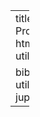 ---
title: "Merging Protocols"
format: 
  html:
    csl: utils/apa.csl
  
bibliography: utils/references.bib
jupyter: python3
---